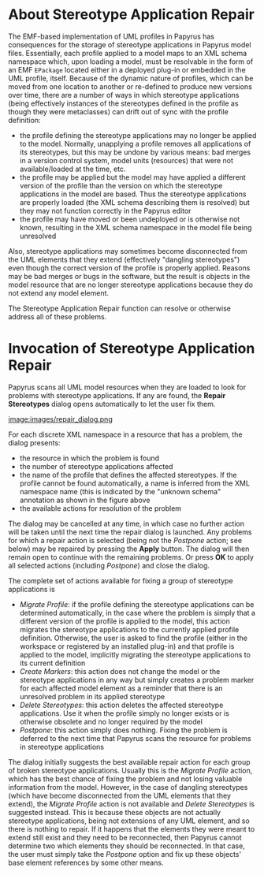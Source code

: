 =About Stereotype Application Repair=

The EMF-based implementation of UML profiles in Papyrus has consequences for the storage of stereotype applications
in Papyrus model files.  Essentially, each profile applied to a model maps to an XML schema namespace which, upon
loading a model, must be resolvable in the form of an EMF <tt>EPackage</tt> located either in a deployed plug-in or
embedded in the UML profile, itself.  Because of the dynamic nature of profiles, which can be moved from one location
to another or re-defined to produce new versions over time, there are a number of ways in which stereotype applications
(being effectively instances of the stereotypes defined in the profile as though they were metaclasses) can drift out
of sync with the profile definition:

* the profile defining the stereotype applications may no longer be applied to the model. Normally, unapplying a profile removes all applications of its stereotypes, but this may be undone by various means:  bad merges in a version control system, model units (resources) that were not available/loaded at the time, etc. 
* the profile may be applied but the model may have applied a different version of the profile than the version on which the stereotype applications in the model are based. Thus the stereotype applications are properly loaded (the XML schema describing them is resolved) but they may not function correctly in the Papyrus editor
* the profile may have moved or been undeployed or is otherwise not known, resulting in the XML schema namespace in the model file being unresolved

Also, stereotype applications may sometimes become disconnected from the UML elements that they extend (effectively
"dangling stereotypes") even though the correct version of the profile is properly applied.  Reasons may be bad merges
or bugs in the software, but the result is objects in the model resource that are no longer stereotype applications
because they do not extend any model element.

The Stereotype Application Repair function can resolve or otherwise address all of these problems.

=Invocation of Stereotype Application Repair=

Papyrus scans all UML model resources when they are loaded to look for problems with stereotype applications.
If any are found, the '''Repair Stereotypes''' dialog opens automatically to let the user fix them. 

[[image:images/repair_dialog.png]] 

For each discrete XML namespace in a resource that has a problem, the dialog presents:

* the resource in which the problem is found
* the number of stereotype applications affected
* the name of the profile that defines the affected stereotypes. If the profile cannot be found automatically, a name is inferred from the XML namespace name (this is indicated by the "unknown schema" annotation as shown in the figure above
* the available actions for resolution of the problem

The dialog may be cancelled at any time, in which case no further action will be taken until the next time the
repair dialog is launched.  Any problems for which a repair action is selected  (being not the ''Postpone'' action; see below)
may be repaired by pressing the '''Apply''' button.  The dialog will then remain open to continue with the
remaining problems.  Or press '''OK''' to apply all selected actions (including ''Postpone'') and close the dialog.

The complete set of actions available for fixing a group of stereotype applications is

* ''Migrate Profile'': if the profile defining the stereotype applications can be determined automatically, in the case where the problem is simply that a different version of the profile is applied to the model, this action migrates the stereotype applications to the currently applied profile definition.  Otherwise, the user is asked to find the profile (either in the workspace or registered by an installed plug-in) and that profile is applied to the model, implicitly migrating the stereotype applications to its current definition
* ''Create Markers'': this action does not change the model or the stereotype applications in any way but simply creates a problem marker for each affected model element as a reminder that there is an unresolved problem in its applied stereotype
* ''Delete Stereotypes'': this action deletes the affected stereotype applications. Use it when the profile simply no longer exists or is otherwise obsolete and no longer required by the model
* ''Postpone'': this action simply does nothing. Fixing the problem is deferred to the next time that Papyrus scans the resource for problems in stereotype applications

The dialog initially suggests the best available repair action for each group of broken stereotype applications.
Usually this is the ''Migrate Profile'' action, which has the best chance of fixing the problem and not losing
valuable information from the model.  However, in the case of dangling stereotypes (which have become disconnected
from the UML elements that they extend), the ''Migrate Profile'' action is not available and ''Delete Stereotypes''
is suggested instead.  This is because these objects are not actually stereotype applications, being not extensions
of any UML element, and so there is nothing to repair.  If it happens that the elements they were meant to extend
still exist and they need to be reconnected, then Papyrus cannot determine two which elements they should be
reconnected.  In that case, the user must simply take the ''Postpone'' option and fix up these objects' base
element references by some other means.